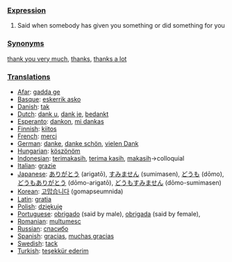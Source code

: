 ===[[Expression]]===

#Said when somebody has given you something or did something for you

===[[Synonym]]s===

[[thank you very much]], [[thanks]], [[thanks a lot]]

===[[Translation]]s===
*[[Afar]]: [[gadda ge]]
*[[Basque]]: [[eskerrik asko]]
*[[Danish]]: [[tak]]
*[[Dutch]]: [[dank u]], [[dank je]], [[bedankt]]
*[[Esperanto]]: [[dankon]], [[mi dankas]]
*[[Finnish]]: [[kiitos]]
*[[French]]: [[merci]]
*[[German]]: [[danke]], [[danke schön]], [[vielen Dank]]
*[[Hungarian]]: [[köszönöm]]
*[[Indonesian]]: [[terimakasih]], [[terima kasih]], [[makasih]]&rarr;colloquial
*[[Italian]]: [[grazie]]
*[[Japanese]]: [[ありがとう]] (arigatō), [[すみません]] (sumimasen), [[どうも]] (dōmo), [[どうもありがとう]] (dōmo-arigatō), [[どうもすみません]] (dōmo-sumimasen)
*[[Korean]]: [[고맙습니다]] (gomapseumnida)
*[[Latin]]: [[gratia]]
*[[Polish]]: [[dziękuję]]
*[[Portuguese]]: [[obrigado]] (said by male), [[obrigada]] (said by female),
*[[Romanian]]: [[multumesc]]
*[[Russian]]: [[спасибо]]
*[[Spanish]]: [[gracias]], [[muchas gracias]]
*[[Swedish]]: [[tack]]
*[[Turkish]]: [[teşekkür ederim]]